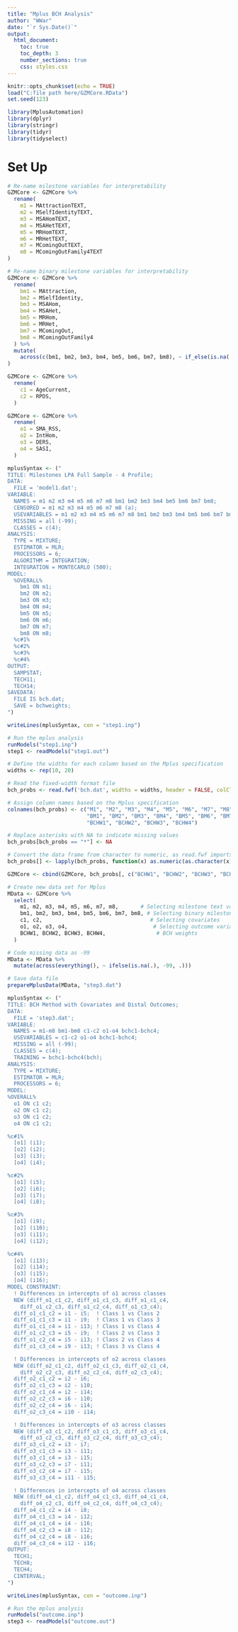 ---
title: "Mplus BCH Analysis"
author: "WWar"
date: "`r Sys.Date()`"
output:
  html_document:
    toc: true
    toc_depth: 3
    number_sections: true
    css: styles.css
---

```{r setup, include=FALSE}
knitr::opts_chunk$set(echo = TRUE)
load("C:file path here/GZMCore.RData")
set.seed(123)
```

```{r packages}
library(MplusAutomation)
library(dplyr)
library(stringr)
library(tidyr)
library(tidyselect)
```

# Set Up

```{r variable prep, include=TRUE}
# Re-name milestone variables for interpretability
GZMCore <- GZMCore %>%
  rename(
    m1 = MAttractionTEXT,
    m2 = MSelfIdentityTEXT,
    m3 = MSAHomTEXT,
    m4 = MSAHetTEXT,
    m5 = MRHomTEXT,
    m6 = MRHetTEXT,
    m7 = MComingOutTEXT,
    m8 = MComingOutFamily4TEXT
)

# Re-name binary milestone variables for interpretability
GZMCore <- GZMCore %>%
  rename(
    bm1 = MAttraction,
    bm2 = MSelfIdentity,
    bm3 = MSAHom,
    bm4 = MSAHet,
    bm5 = MRHom,
    bm6 = MRHet,
    bm7 = MComingOut,
    bm8 = MComingOutFamily4
  ) %>%
  mutate(
    across(c(bm1, bm2, bm3, bm4, bm5, bm6, bm7, bm8), ~ if_else(is.na(.) | . == 2, 0, .)) # re-code 2 and missing to be 0 indicating a milestone was not achieved - Mplus cannot have missing data that is not accounted for. The coding of missing binary milestones as not achieved should not matter as the age data (m1-m8) that it matches to will still be missing and is coded as -99 in.
)

GZMCore <- GZMCore %>%
  rename(
    c1 = AgeCurrent,
    c2 = RPDS,
  )

GZMCore <- GZMCore %>%
  rename(
    o1 = SMA_RSS,
    o2 = IntHom,
    o3 = DERS,
    o4 = SASI,
  )
```

```{r mplus outcome syntax}
mplusSyntax <- ("
TITLE: Milestones LPA Full Sample - 4 Profile;
DATA: 
  FILE = 'model1.dat';
VARIABLE: 
  NAMES = m1 m2 m3 m4 m5 m6 m7 m8 bm1 bm2 bm3 bm4 bm5 bm6 bm7 bm8;
  CENSORED = m1 m2 m3 m4 m5 m6 m7 m8 (a);
  USEVARIABLES = m1 m2 m3 m4 m5 m6 m7 m8 bm1 bm2 bm3 bm4 bm5 bm6 bm7 bm8;
  MISSING = all (-99);
  CLASSES = c(4);
ANALYSIS: 
  TYPE = MIXTURE;
  ESTIMATOR = MLR;
  PROCESSORS = 6;
  ALGORITHM = INTEGRATION;
  INTEGRATION = MONTECARLO (500);
MODEL:
  %OVERALL% 
    bm1 ON m1;
    bm2 ON m2;
    bm3 ON m3;
    bm4 ON m4;
    bm5 ON m5;
    bm6 ON m6;
    bm7 ON m7;
    bm8 ON m8;
  %c#1%
  %c#2%
  %c#3%
  %c#4%
OUTPUT:
  SAMPSTAT;
  TECH11;
  TECH14;
SAVEDATA:
  FILE IS bch.dat;
  SAVE = bchweights;
")

writeLines(mplusSyntax, con = "step1.inp")
```

```{r run mplus}
# Run the mplus analysis
runModels("step1.inp")
step1 <- readModels("step1.out")
```

```{r new data set with BCH}
# Define the widths for each column based on the Mplus specification
widths <- rep(10, 20)  

# Read the fixed-width format file
bch_probs <- read.fwf('bch.dat', widths = widths, header = FALSE, colClasses = "character")

# Assign column names based on the Mplus specification
colnames(bch_probs) <- c("M1", "M2", "M3", "M4", "M5", "M6", "M7", "M8", 
                         "BM1", "BM2", "BM3", "BM4", "BM5", "BM6", "BM7", "BM8",
                         "BCHW1", "BCHW2", "BCHW3", "BCHW4")

# Replace asterisks with NA to indicate missing values
bch_probs[bch_probs == "*"] <- NA

# Convert the data frame from character to numeric, as read.fwf imports as 'factor' or 'character' by default
bch_probs[] <- lapply(bch_probs, function(x) as.numeric(as.character(x)))

GZMCore <- cbind(GZMCore, bch_probs[, c("BCHW1", "BCHW2", "BCHW3", "BCHW4")])
```

```{r new data set}
# Create new data set for Mplus
MData <- GZMCore %>%
  select(
    m1, m2, m3, m4, m5, m6, m7, m8,       # Selecting milestone text variables
    bm1, bm2, bm3, bm4, bm5, bm6, bm7, bm8, # Selecting binary milestone variables
    c1, c2,                                  # Selecting covariates
    o1, o2, o3, o4,                           # Selecting outcome variables
    BCHW1, BCHW2, BCHW3, BCHW4,                # BCH weights
  )

# Code missing data as -99
MData <- MData %>%
  mutate(across(everything(), ~ ifelse(is.na(.), -99, .)))

# Save data file
prepareMplusData(MData, "step3.dat")
```

```{r mplus outcome syntax}
mplusSyntax <- ("
TITLE: BCH Method with Covariates and Distal Outcomes;
DATA: 
  FILE = 'step3.dat';
VARIABLE: 
  NAMES = m1-m8 bm1-bm8 c1-c2 o1-o4 bchc1-bchc4;
  USEVARIABLES = c1-c2 o1-o4 bchc1-bchc4;
  MISSING = all (-99);
  CLASSES = c(4);
  TRAINING = bchc1-bchc4(bch);
ANALYSIS: 
  TYPE = MIXTURE;
  ESTIMATOR = MLR;
  PROCESSORS = 6;
MODEL:
%OVERALL%
  o1 ON c1 c2;
  o2 ON c1 c2;
  o3 ON c1 c2;
  o4 ON c1 c2;

%c#1%
  [o1] (i1);
  [o2] (i2);
  [o3] (i3);
  [o4] (i4);

%c#2%
  [o1] (i5);
  [o2] (i6);
  [o3] (i7);
  [o4] (i8);

%c#3%
  [o1] (i9);
  [o2] (i10);
  [o3] (i11);
  [o4] (i12);

%c#4%
  [o1] (i13);
  [o2] (i14);
  [o3] (i15);
  [o4] (i16);
MODEL CONSTRAINT:
  ! Differences in intercepts of o1 across classes
  NEW (diff_o1_c1_c2, diff_o1_c1_c3, diff_o1_c1_c4, 
    diff_o1_c2_c3, diff_o1_c2_c4, diff_o1_c3_c4);
  diff_o1_c1_c2 = i1 - i5;  ! Class 1 vs Class 2
  diff_o1_c1_c3 = i1 - i9;  ! Class 1 vs Class 3
  diff_o1_c1_c4 = i1 - i13; ! Class 1 vs Class 4
  diff_o1_c2_c3 = i5 - i9;  ! Class 2 vs Class 3
  diff_o1_c2_c4 = i5 - i13; ! Class 2 vs Class 4
  diff_o1_c3_c4 = i9 - i13; ! Class 3 vs Class 4

  ! Differences in intercepts of o2 across classes
  NEW (diff_o2_c1_c2, diff_o2_c1_c3, diff_o2_c1_c4, 
    diff_o2_c2_c3, diff_o2_c2_c4, diff_o2_c3_c4);
  diff_o2_c1_c2 = i2 - i6;
  diff_o2_c1_c3 = i2 - i10;
  diff_o2_c1_c4 = i2 - i14;
  diff_o2_c2_c3 = i6 - i10;
  diff_o2_c2_c4 = i6 - i14;
  diff_o2_c3_c4 = i10 - i14;

  ! Differences in intercepts of o3 across classes
  NEW (diff_o3_c1_c2, diff_o3_c1_c3, diff_o3_c1_c4, 
    diff_o3_c2_c3, diff_o3_c2_c4, diff_o3_c3_c4);
  diff_o3_c1_c2 = i3 - i7;
  diff_o3_c1_c3 = i3 - i11;
  diff_o3_c1_c4 = i3 - i15;
  diff_o3_c2_c3 = i7 - i11;
  diff_o3_c2_c4 = i7 - i15;
  diff_o3_c3_c4 = i11 - i15;

  ! Differences in intercepts of o4 across classes
  NEW (diff_o4_c1_c2, diff_o4_c1_c3, diff_o4_c1_c4, 
    diff_o4_c2_c3, diff_o4_c2_c4, diff_o4_c3_c4);
  diff_o4_c1_c2 = i4 - i8;
  diff_o4_c1_c3 = i4 - i12;
  diff_o4_c1_c4 = i4 - i16;
  diff_o4_c2_c3 = i8 - i12;
  diff_o4_c2_c4 = i8 - i16;
  diff_o4_c3_c4 = i12 - i16;
OUTPUT:
  TECH1;
  TECH8;
  TECH4;
  CINTERVAL;
")

writeLines(mplusSyntax, con = "outcome.inp")
```

```{r run mplus}
# Run the mplus analysis
runModels("outcome.inp")
step3 <- readModels("outcome.out")
```

